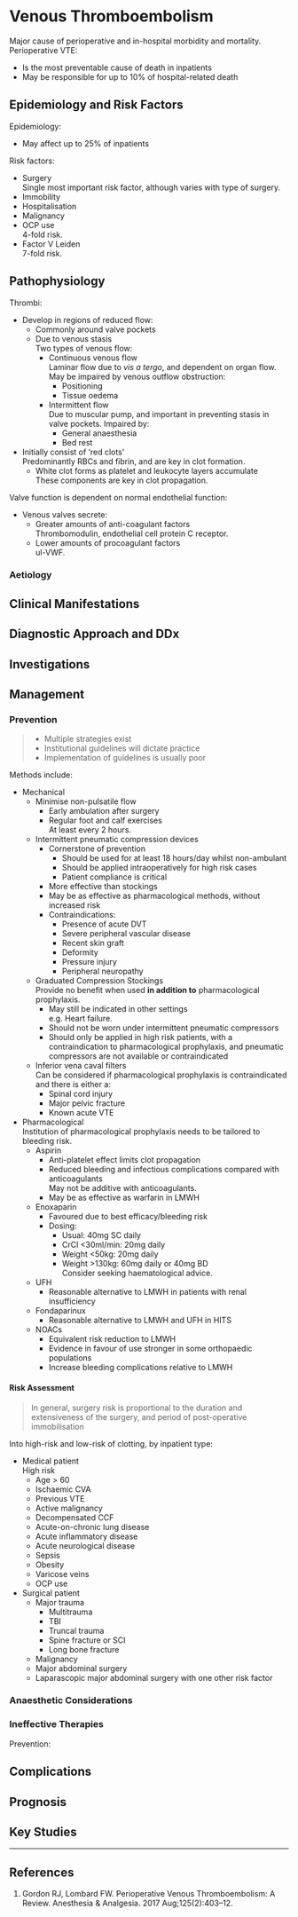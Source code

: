 # Venous Thromboembolism


Major cause of perioperative and in-hospital morbidity and mortality. Perioperative VTE:

* Is the most preventable cause of death in inpatients
* May be responsible for up to 10% of hospital-related death


## Epidemiology and Risk Factors

Epidemiology:

* May affect up to 25% of inpatients

Risk factors:

* Surgery  
Single most important risk factor, although varies with type of surgery.
* Immobility
* Hospitalisation
* Malignancy
* OCP use  
4-fold risk.
* Factor V Leiden  
7-fold risk.

## Pathophysiology

Thrombi:

* Develop in regions of reduced flow:
	* Commonly around valve pockets
	* Due to venous stasis  
	Two types of venous flow:
		* Continuous venous flow  
		Laminar flow due to *vis a tergo*, and dependent on organ flow. May be impaired by venous outflow obstruction:
			* Positioning
			* Tissue oedema
		* Intermittent flow  
		Due to muscular pump, and important in preventing stasis in valve pockets. Impaired by:
			* General anaesthesia
			* Bed rest
* Initially consist of 'red clots'  
Predominantly RBCs and fibrin, and are key in clot formation.
	* White clot forms as platelet and leukocyte layers accumulate  
	These components are key in clot propagation.


Valve function is dependent on normal endothelial function:

* Venous valves secrete:
	* Greater amounts of anti-coagulant factors  
	Thrombomodulin, endothelial cell protein C receptor.
	* Lower amounts of procoagulant factors  
	ul-VWF.

### Aetiology

## Clinical Manifestations

## Diagnostic Approach and DDx

## Investigations

## Management



### Prevention

> * Multiple strategies exist
> * Institutional guidelines will dictate practice
> * Implementation of guidelines is usually poor

Methods include:

* Mechanical
	* Minimise non-pulsatile flow
		* Early ambulation after surgery
		* Regular foot and calf exercises  
		At least every 2 hours.
	* Intermittent pneumatic compression devices
		* Cornerstone of prevention
			* Should be used for at least 18 hours/day whilst non-ambulant
			* Should be applied intraoperatively for high risk cases
			* Patient compliance is critical
		* More effective than stockings
		* May be as effective as pharmacological methods, without increased risk
		* Contraindications:
			* Presence of acute DVT
			* Severe peripheral vascular disease
			* Recent skin graft
			* Deformity
			* Pressure injury
			* Peripheral neuropathy
	* Graduated Compression Stockings  
	Provide no benefit when used **in addition to** pharmacological prophylaxis.
		* May still be indicated in other settings  
		e.g. Heart failure.
		* Should not be worn under intermittent pneumatic compressors
		* Should only be applied in high risk patients, with a contraindication to pharmacological prophylaxis, and pneumatic compressors are not available or contraindicated
	* Inferior vena caval filters  
	Can be considered if pharmacological prophylaxis is contraindicated and there is either a:
		* Spinal cord injury
		* Major pelvic fracture
		* Known acute VTE



* Pharmacological  
Institution of pharmacological prophylaxis needs to be tailored to bleeding risk.
	* Aspirin
		* Anti-platelet effect limits clot propagation
		* Reduced bleeding and infectious complications compared with anticoagulants  
		May not be additive with anticoagulants.
		* May be as effective as warfarin in LMWH
	* Enoxaparin
		* Favoured due to best efficacy/bleeding risk
		* Dosing:
			* Usual: 40mg SC daily
			* CrCl <30ml/min: 20mg daily
			* Weight <50kg: 20mg daily
			* Weight >130kg: 60mg daily or 40mg BD  
			Consider seeking haematological advice.
	* UFH
		* Reasonable alternative to LMWH in patients with renal insufficiency
	* Fondaparinux
		* Reasonable alternative to LMWH and UFH in HITS
	* NOACs
		* Equivalent risk reduction to LMWH
		* Evidence in favour of use stronger in some orthopaedic populations
		* Increase bleeding complications relative to LMWH


#### Risk Assessment

> In general, surgery risk is proportional to the duration and extensiveness of the surgery, and period of post-operative immobilisation

Into high-risk and low-risk of clotting, by inpatient type:

* Medical patient  
High risk
	* Age > 60
	* Ischaemic CVA
	* Previous VTE
	* Active malignancy
	* Decompensated CCF
	* Acute-on-chronic lung disease
	* Acute inflammatory disease
	* Acute neurological disease
	* Sepsis
	* Obesity
	* Varicose veins
	* OCP use
* Surgical patient
	* Major trauma
		* Multitrauma
		* TBI
		* Truncal trauma
		* Spine fracture or SCI
		* Long bone fracture
	* Malignancy
	* Major abdominal surgery
	* Laparascopic major abdominal surgery with one other risk factor


### Anaesthetic Considerations

### Ineffective Therapies

Prevention:

## Complications

## Prognosis

## Key Studies


---

## References

1. Gordon RJ, Lombard FW. Perioperative Venous Thromboembolism: A Review. Anesthesia & Analgesia. 2017 Aug;125(2):403–12. 
